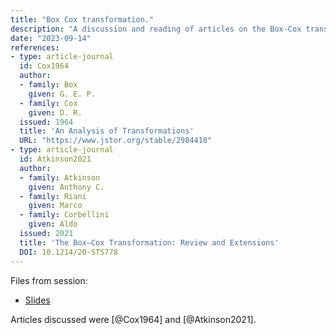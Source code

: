 ```yaml
---
title: "Box Cox transformation."
description: "A discussion and reading of articles on the Box-Cox transformation."
date: "2023-09-14"
references:
- type: article-journal
  id: Cox1964
  author:
  - family: Box
    given: G. E. P.
  - family: Cox
    given: D. R.
  issued: 1964
  title: 'An Analysis of Transformations'
  URL: "https://www.jstor.org/stable/2984418"
- type: article-journal
  id: Atkinson2021
  author:
  - family: Atkinson
    given: Anthony C.
  - family: Riani
    given: Marco
  - family: Corbellini
    given: Aldo
  issued: 2021
  title: 'The Box–Cox Transformation: Review and Extensions'
  DOI: 10.1214/20-STS778
---
```


Files from session:

- [Slides](slides.pdf)

Articles discussed were [@Cox1964] and [@Atkinson2021].
